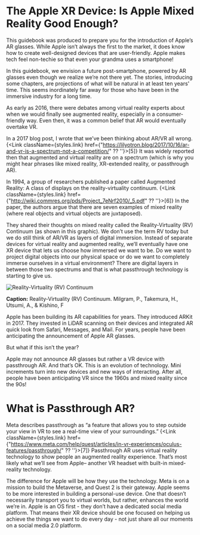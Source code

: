 
# The Apple XR Device: Is Apple Mixed Reality Good Enough?
 
This guidebook was produced to prepare you for the introduction of Apple’s AR glasses. While Apple isn’t always the first to the market, it does know how to create well-designed devices that are user-friendly. Apple makes tech feel non-techie so that even your grandma uses a smartphone! 

In this guidebook, we envision a future post-smartphone, powered by AR glasses even though we realize we’re not there yet. The stories, introducing some chapters, are projections of what will be natural in at least ten years' time. This seems inordinately far away for those who have been in the immersive industry for a long time.  

As early as 2016, there were debates among virtual reality experts about when we would finally see augmented reality, especially in a consumer-friendly way. Even then, it was a common belief that AR would eventually overtake VR. 

In a 2017 blog post, I wrote that we’ve been thinking about AR/VR all wrong. {<Link className={styles.link} href={"https://lilyotron.blog/2017/10/16/ar-and-vr-is-a-spectrum-not-a-competition/" ?? ''}>[5]</Link>} It was widely reported then that augmented and virtual reality are on a spectrum (which is why you might hear phrases like mixed reality, XR-extended reality, or passthrough AR). 

In 1994, a group of researchers published a paper called Augmented Reality: A class of displays on the reality-virtuality continuum. {<Link className={styles.link} href={"http://wiki.commres.org/pds/Project_7eNrf2010/_5.pdf" ?? ''}>[6]</Link>} In the paper, the authors argue that there are seven examples of mixed reality (where real objects and virtual objects are juxtaposed).

They shared their thoughts on mixed reality called the Reality-Virtuality (RV) Continuum (as shown in this graphic). We don’t use the term RV today but we do still think of AR/VR as layers of digital immersion. Instead of separate devices for virtual reality and augmented reality, we’ll eventually have one XR device that lets us choose how immersed we want to be. Do we want to project digital objects into our physical space or do we want to completely immerse ourselves in a virtual environment? There are digital layers in between those two spectrums and that is what passthrough technology is starting to give us.

![ Reality-Virtuality (RV) Continuum](/images/RVContinuum.png)

**Caption:** Reality-Virtuality (RV) Continuum. Milgram, P., Takemura, H., Utsumi, A., & Kishino, F 

Apple has been building its AR capabilities for years. They introduced ARKit in 2017. They invested in LiDAR scanning on their devices and integrated AR quick look from Safari, Messages, and Mail. For years, people have been anticipating the announcement of Apple AR glasses. 
 
But what if this isn’t the year?

Apple may not announce AR glasses but rather a VR device with passthrough AR. And that’s OK. This is an evolution of technology. Mini increments turn into new devices and new ways of interacting. After all, people have been anticipating VR since the 1960s and mixed reality since the 90s!

# What is Passthrough AR?
 
Meta describes passthrough as “a feature that allows you to step outside your view in VR to see a real-time view of your surroundings.” {<Link className={styles.link} href={"https://www.meta.com/help/quest/articles/in-vr-experiences/oculus-features/passthrough/" ?? ''}>[7]</Link>} Passthrough AR uses virtual reality technology to show people an augmented reality experience. That’s most likely what we’ll see from Apple– another VR headset with built-in mixed-reality technology.

The difference for Apple will be how they use the technology. Meta is on a mission to build the Metaverse, and Quest 2 is their gateway. Apple seems to be more interested in building a personal-use device. One that doesn’t necessarily transport you to virtual worlds, but rather, enhances the world we’re in. Apple is an OS first - they don’t have a dedicated social media platform. That means their XR device should be one focused on helping us achieve the things we want to do every day - not just share all our moments on a social media 2.0 platform. 
